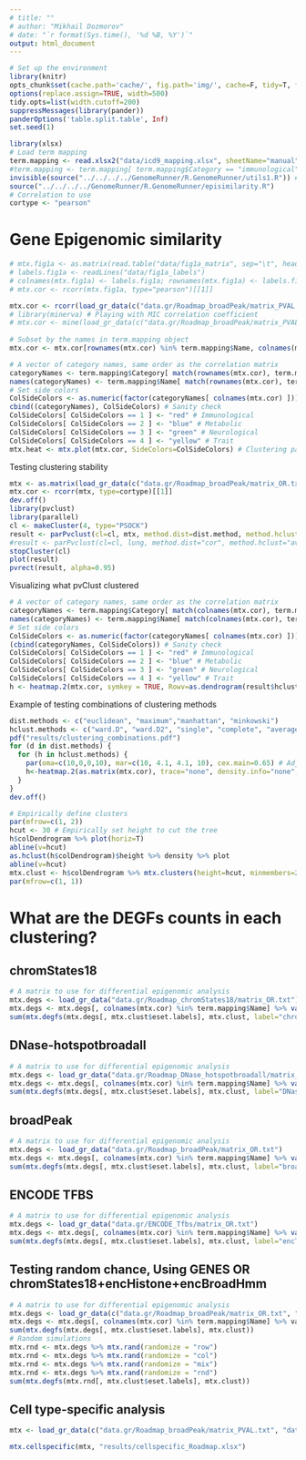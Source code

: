 ```yaml
---
# title: ""
# author: "Mikhail Dozmorov"
# date: "`r format(Sys.time(), '%d %B, %Y')`"
output: html_document
---
```

```r
# Set up the environment
library(knitr) 
opts_chunk$set(cache.path='cache/', fig.path='img/', cache=F, tidy=T, fig.keep='high', dpi=100,  echo=F, autodep=T, width=200, warning=FALSE, comment=NA)
options(replace.assign=TRUE, width=500)
tidy.opts=list(width.cutoff=200)
suppressMessages(library(pander))
panderOptions('table.split.table', Inf)
set.seed(1)
```

```r
library(xlsx)
# Load term mapping
term.mapping <- read.xlsx2("data/icd9_mapping.xlsx", sheetName="manual")
#term.mapping <- term.mapping[ term.mapping$Category == "immunological", ]
invisible(source("../../../../GenomeRunner/R.GenomeRunner/utils1.R")) # See the required packages there
source("../../../../GenomeRunner/R.GenomeRunner/episimilarity.R")
# Correlation to use
cortype <- "pearson"
```

Gene Epigenomic similarity
===

```r
# mtx.fig1a <- as.matrix(read.table("data/fig1a_matrix", sep="\t", header=F, stringsAsFactors=F))
# labels.fig1a <- readLines("data/fig1a_labels")
# colnames(mtx.fig1a) <- labels.fig1a; rownames(mtx.fig1a) <- labels.fig1a
# mtx.cor <- rcorr(mtx.fig1a, type="pearson")[[1]]

mtx.cor <- rcorr(load_gr_data(c("data.gr/Roadmap_broadPeak/matrix_PVAL.txt")), type="pearson")[[1]]
# library(minerva) # Playing with MIC correlation coefficient
# mtx.cor <- mine(load_gr_data(c("data.gr/Roadmap_broadPeak/matrix_PVAL.txt")), n.cores=4)$MIC
                
# Subset by the names in term.mapping object
mtx.cor <- mtx.cor[rownames(mtx.cor) %in% term.mapping$Name, colnames(mtx.cor) %in% term.mapping$Name]

# A vector of category names, same order as the correlation matrix
categoryNames <- term.mapping$Category[ match(rownames(mtx.cor), term.mapping$Name) ]
names(categoryNames) <- term.mapping$Name[ match(rownames(mtx.cor), term.mapping$Name)]
# Set side colors
ColSideColors <- as.numeric(factor(categoryNames[ colnames(mtx.cor) ]))
cbind((categoryNames), ColSideColors) # Sanity check
ColSideColors[ ColSideColors == 1 ] <- "red" # Immunological
ColSideColors[ ColSideColors == 2 ] <- "blue" # Metabolic
ColSideColors[ ColSideColors == 3 ] <- "green" # Neurological
ColSideColors[ ColSideColors == 4 ] <- "yellow" # Trait
mtx.heat <- mtx.plot(mtx.cor, SideColors=ColSideColors) # Clustering parameters
```

Testing clustering stability

```r
mtx <- as.matrix(load_gr_data(c("data.gr/Roadmap_broadPeak/matrix_OR.txt", "data.gr/Roadmap_DNase_hotspotbroadall/matrix_OR.txt")))
mtx.cor <- rcorr(mtx, type=cortype)[[1]]
dev.off()
library(pvclust)
library(parallel)
cl <- makeCluster(4, type="PSOCK")
result <- parPvclust(cl=cl, mtx, method.dist=dist.method, method.hclust=hclust.method, nboot=1000)
#result <- parPvclust(cl=cl, lung, method.dist="cor", method.hclust="average", nboot=10000)
stopCluster(cl)
plot(result)
pvrect(result, alpha=0.95)
```

Visualizing what pvClust clustered

```r
# A vector of category names, same order as the correlation matrix
categoryNames <- term.mapping$Category[ match(colnames(mtx.cor), term.mapping$Name) ]
names(categoryNames) <- term.mapping$Name[ match(colnames(mtx.cor), term.mapping$Name)]
# Set side colors
ColSideColors <- as.numeric(factor(categoryNames[ colnames(mtx.cor) ]))
(cbind(categoryNames, ColSideColors)) # Sanity check
ColSideColors[ ColSideColors == 1 ] <- "red" # Immunological
ColSideColors[ ColSideColors == 2 ] <- "blue" # Metabolic
ColSideColors[ ColSideColors == 3 ] <- "green" # Neurological
ColSideColors[ ColSideColors == 4 ] <- "yellow" # Trait
h <- heatmap.2(mtx.cor, symkey = TRUE, Rowv=as.dendrogram(result$hclust), Colv=as.dendrogram(result$hclust), dendrogram="both", trace="none", density.info="none", col=color, RowSideColors=ColSideColors, ColSideColors=ColSideColors)  
```

Example of testing combinations of clustering methods
```r
dist.methods <- c("euclidean", "maximum","manhattan", "minkowski")
hclust.methods <- c("ward.D", "ward.D2", "single", "complete", "average", "mcquitty", "median", "centroid")
pdf("results/clustering_combinations.pdf")
for (d in dist.methods) {
  for (h in hclust.methods) {
    par(oma=c(10,0,0,10), mar=c(10, 4.1, 4.1, 10), cex.main=0.65) # Adjust margins
    h<-heatmap.2(as.matrix(mtx.cor), trace="none", density.info="none", col=color, distfun=function(x){dist(x, method=d)}, hclustfun=function(x){hclust(x, method=h)}, cexRow=1, cexCol=1,  main=paste(d, h),  RowSideColors=ColSideColors) # cellnote=formatC(as.matrix(mtx.cor), format="f", digits=2), notecol="black", notecex=1,
  }
}
dev.off()
```

```r
# Empirically define clusters
par(mfrow=c(1, 2))
hcut <- 30 # Empirically set height to cut the tree
h$colDendrogram %>% plot(horiz=T)
abline(v=hcut)
as.hclust(h$colDendrogram)$height %>% density %>% plot
abline(v=hcut)
mtx.clust <- h$colDendrogram %>% mtx.clusters(height=hcut, minmembers=2)
par(mfrow=c(1, 1))
```

What are the DEGFs counts in each clustering?
===

chromStates18
---

```r
# A matrix to use for differential epigenomic analysis
mtx.degs <- load_gr_data("data.gr/Roadmap_chromStates18/matrix_OR.txt")
mtx.degs <- mtx.degs[, colnames(mtx.cor) %in% term.mapping$Name] %>% varFilter(var.cutoff=0.1)# %>% mtx.rand(randomize = "mix")
sum(mtx.degfs(mtx.degs[, mtx.clust$eset.labels], mtx.clust, label="chromStates18"))
```

DNase-hotspotbroadall
---

```r
# A matrix to use for differential epigenomic analysis
mtx.degs <- load_gr_data("data.gr/Roadmap_DNase_hotspotbroadall/matrix_OR.txt")
mtx.degs <- mtx.degs[, colnames(mtx.cor) %in% term.mapping$Name] %>% varFilter(var.cutoff=0.1)# %>% mtx.rand(randomize = "mix")
sum(mtx.degfs(mtx.degs[, mtx.clust$eset.labels], mtx.clust, label="DNasehotspotbroadall"))
```

broadPeak
---

```r
# A matrix to use for differential epigenomic analysis
mtx.degs <- load_gr_data("data.gr/Roadmap_broadPeak/matrix_OR.txt")
mtx.degs <- mtx.degs[, colnames(mtx.cor) %in% term.mapping$Name] %>% varFilter(var.cutoff=0.1)# %>% mtx.rand(randomize = "mix")
sum(mtx.degfs(mtx.degs[, mtx.clust$eset.labels], mtx.clust, label="broadPeak"))
```

ENCODE TFBS
---

```r
# A matrix to use for differential epigenomic analysis
mtx.degs <- load_gr_data("data.gr/ENCODE_Tfbs/matrix_OR.txt")
mtx.degs <- mtx.degs[, colnames(mtx.cor) %in% term.mapping$Name] %>% varFilter(var.cutoff=0.1)# %>% mtx.rand(randomize = "mix")
sum(mtx.degfs(mtx.degs[, mtx.clust$eset.labels], mtx.clust, label="encTfbs"))
```


Testing random chance, Using GENES OR chromStates18+encHistone+encBroadHmm
---

```r
# A matrix to use for differential epigenomic analysis
mtx.degs <- load_gr_data(c("data.gr/Roadmap_broadPeak/matrix_OR.txt", "data.gr/Roadmap_DNase_hotspotbroadall/matrix_OR.txt", "data.gr/ENCODE_Tfbs/matrix_OR.txt"))
mtx.degs <- mtx.degs[, colnames(mtx.cor) %in% term.mapping$Name] %>% varFilter
sum(mtx.degfs(mtx.degs[, mtx.clust$eset.labels], mtx.clust))
# Random simulations
mtx.rnd <- mtx.degs %>% mtx.rand(randomize = "row")
mtx.rnd <- mtx.degs %>% mtx.rand(randomize = "col")
mtx.rnd <- mtx.degs %>% mtx.rand(randomize = "mix")
mtx.rnd <- mtx.degs %>% mtx.rand(randomize = "rnd")
sum(mtx.degfs(mtx.rnd[, mtx.clust$eset.labels], mtx.clust))
```

Cell type-specific analysis
---

```r
mtx <- load_gr_data(c("data.gr/Roadmap_broadPeak/matrix_PVAL.txt", "data.gr/Roadmap_DNase_hotspotbroadall/matrix_PVAL.txt", "data.gr/Roadmap_DNase_narrowPeak/matrix_PVAL.txt", "data.gr/Roadmap_gappedPeak/matrix_PVAL.txt", "data.gr/Roadmap_narrowPeak/matrix_PVAL.txt", "data.gr/Roadmap_chromStates18/matrix_PVAL.txt"))

mtx.cellspecific(mtx, "results/cellspecific_Roadmap.xlsx")

```


